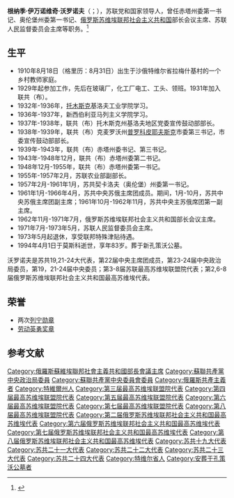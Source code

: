{{unreferenced|time=2012-2-6}} 
{{Infobox Officeholder
|name         = 根纳季·伊万诺维奇·沃罗诺夫<br/> <small>Генна́дий Ива́нович Во́ронов</small>
|image        = Gennady Voronov.jpg
|imagesize    = 200px
|office       = [[俄罗斯苏维埃联邦社会主义共和国|俄罗斯苏维埃联邦社会主义共和国]]部长会议主席
|term_start   = 1962年12月20日
|term_end     = 1971年7月23日
|predecessor  = [[德米特里·斯捷潘诺维奇·波利扬斯基|德米特里·斯捷潘诺维奇·波利扬斯基]] 
|successor    = [[米哈伊尔·谢尔盖耶维奇·索洛缅采夫|米哈伊尔·谢尔盖耶维奇·索洛缅采夫]] 
|birth_date   = {{birth date|1910|8|31|df=y}}
|birth_place  = {{flag|Russian Empire}}[[特维尔省|特维尔省]]拉梅什基村
|death_date   = {{death date and age|1994|4|1|1910|8|31|df=y}}
|death_place  = {{RUS}}[[莫斯科|莫斯科]]
|nationality  = {{flag|Russian Empire}}（1910－1917）<br>{{flag|Russian SFSR|1918}}（1917-1922）<br>{{URS}}（1922－1991）<br>{{RUS}}（1992—1994）
|party        = [[苏联共产党|苏联共产党]]
| awards={{{!}}
{{!}}{{列宁勋章}}{{!!}}{{列宁勋章}}{{!!}}{{劳动英勇奖章}}
{{!}}}
}}
'''根纳季·伊万诺维奇·沃罗诺夫'''（{{lang-ru|Генна́дий Ива́нович Во́ронов}}；{{bd|1910年|8月31日|1994年|4月1日|catIdx=V沃}}），苏联党和国家领导人，曾任赤塔州委第一书记、奥伦堡州委第一书记、[[俄罗斯苏维埃联邦社会主义共和国|俄罗斯苏维埃联邦社会主义共和国]]部长会议主席、苏联人民监督委员会主席等职务。<ref>{{Cite web|title=Справочник по истории Коммунистической партии и Советского Союза 1898 - 1991|url=http://www.knowbysight.info/VVV/00218.asp}}</ref>

== 生平 ==
* 1910年8月18日（格里历：8月31日）出生于沙俄特维尔省拉梅什基村的一个乡村教师家庭。
* 1929年起参加工作，先后在玻璃厂，化工厂电工、工头、领班。1931年加入联共（布）。
* 1932年-1936年，[[托木斯克|托木斯克]]基洛夫工业学院学习。
* 1936年-1937年，新西伯利亚马列主义学院学习。
* 1937年-1938年，联共（布）托木斯克州基洛夫地区党委宣传鼓动部部长。
* 1938年-1939年，联共（布）克麦罗沃州[[普罗科皮耶夫斯克|普罗科皮耶夫斯克]]市委第三书记，市委宣传鼓动部部长。
* 1939年-1943年，联共（布）赤塔州委书记、第三书记。
* 1943年-1948年12月，联共（布）赤塔州委第二书记。
* 1948年12月-1955年，联共（布）赤塔州委第一书记。
* 1955年-1957年2月，苏联农业部副部长。
* 1957年2月-1961年1月，苏共契卡洛夫（奥伦堡）州委第一书记。
* 1961年1月-1966年4月，苏共中央苏俄主席团成员。期间，1月-10月，苏共中央苏俄主席团副主席；1961年10月-1962年11月，苏共中央主苏俄席团第一副主席。
* 1962年11月-1971年7月，俄罗斯苏维埃联邦社会主义共和国部长会议主席。
* 1971年7月-1973年5月，苏联人民监督委员会主席。
* 1973年5月起退休，享受联邦特殊津贴待遇。
* 1994年4月1日于莫斯科逝世，享年83岁。葬于新孔策沃公墓。
沃罗诺夫是苏共19,21-24大代表，第22届中央主席团成员，第23-24届中央政治局委员，第19，21-24届中央委员；第3-8届苏联最高苏维埃联盟院代表；第2,6-8届俄罗斯苏维埃联邦社会主义共和国最高苏维埃代表。

== 荣誉 ==
* 两次[[列宁勋章|列宁勋章]]
* [[劳动英勇奖章|劳动英勇奖章]]

== 参考文献 ==
{{Reflist}}

{{俄罗斯政府首脑}}
{{Brezhnev Era}}
{{Authority control}}
{{DEFAULTSORT:Voronov, Gennady}}
[[Category:俄羅斯蘇維埃聯邦社會主義共和國部長會議主席|Category:俄羅斯蘇維埃聯邦社會主義共和國部長會議主席]]
[[Category:蘇聯共產黨中央政治局委員|Category:蘇聯共產黨中央政治局委員]]
[[Category:蘇聯共產黨中央委員會委員|Category:蘇聯共產黨中央委員會委員]]
[[Category:俄羅斯共產主義者|Category:俄羅斯共產主義者]]
[[Category:特維爾州人|Category:特維爾州人]]
[[Category:第三届最高苏维埃联盟院代表|Category:第三届最高苏维埃联盟院代表]]
[[Category:第四届最高苏维埃联盟院代表|Category:第四届最高苏维埃联盟院代表]]
[[Category:第五届最高苏维埃联盟院代表|Category:第五届最高苏维埃联盟院代表]]
[[Category:第六届最高苏维埃联盟院代表|Category:第六届最高苏维埃联盟院代表]]
[[Category:第七届最高苏维埃联盟院代表|Category:第七届最高苏维埃联盟院代表]]
[[Category:第八届最高苏维埃联盟院代表|Category:第八届最高苏维埃联盟院代表]]
[[Category:第二届俄罗斯苏维埃联邦社会主义共和国最高苏维埃代表|Category:第二届俄罗斯苏维埃联邦社会主义共和国最高苏维埃代表]]
[[Category:第六届俄罗斯苏维埃联邦社会主义共和国最高苏维埃代表|Category:第六届俄罗斯苏维埃联邦社会主义共和国最高苏维埃代表]]
[[Category:第七届俄罗斯苏维埃联邦社会主义共和国最高苏维埃代表|Category:第七届俄罗斯苏维埃联邦社会主义共和国最高苏维埃代表]]
[[Category:第八届俄罗斯苏维埃联邦社会主义共和国最高苏维埃代表|Category:第八届俄罗斯苏维埃联邦社会主义共和国最高苏维埃代表]]
[[Category:苏共十九大代表|Category:苏共十九大代表]]
[[Category:苏共二十一大代表|Category:苏共二十一大代表]]
[[Category:苏共二十二大代表|Category:苏共二十二大代表]]
[[Category:苏共二十三大代表|Category:苏共二十三大代表]]
[[Category:苏共二十四大代表|Category:苏共二十四大代表]]
[[Category:特维尔省人|Category:特维尔省人]]
[[Category:安葬于孔策沃公墓者|Category:安葬于孔策沃公墓者]]